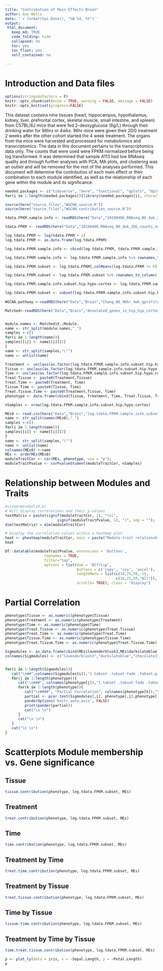```yaml
---
title: "Contribution of Main Effects Brain"
author: Ann Wells
date: '`r format(Sys.Date(), "%B %d, %Y")`'
output:
 html_document:
   keep_md: TRUE
   code_folding: hide
   collapsed: no
   toc: yes
   toc_float: yes
   self_contained: no
   
---
```


# Introduction and Data files

```r
options(stringsAsFactors = F)
knitr::opts_chunk$set(echo = TRUE, warning = FALSE, message = FALSE)
knitr::opts_knit$set(progress=FALSE)
```

This dataset contains nine tissues (heart, hippocampus, hypothalamus, kidney, liver, prefrontal cortex, skeletal muscle, small intestine, and spleen) from C57BL/6J mice that were fed 2-deoxyglucose (6g/L) through their drinking water for 96hrs or 4wks. 96hr mice were given their 2DG treatment 2 weeks after the other cohort started the 4 week treatment. The organs from the mice were harvested and processed for metabolomics and transcriptomics. The data in this document pertains to the transcriptomics data only. The counts that were used were FPKM normalized before being log transformed. It was determined that sample A113 had low RNAseq quality and through further analyses with PCA, MA plots, and clustering was an outlier and will be removed for the rest of the analyses performed. This document will determine the contribution of each main effect or their combination to each module identified, as well as the relationship of each gene within the module and its significance.

```r
needed.packages <- c("tidyverse", "here", "functional", "gplots", "dplyr", "GeneOverlap", "R.utils", "reshape2","magrittr","data.table", "RColorBrewer","preprocessCore", "ARTool","emmeans", "phia", "gProfileR", "WGCNA","plotly", "pheatmap","ppcor", "pander","downloadthis")
for(i in 1:length(needed.packages)){library(needed.packages[i], character.only = TRUE)}

source(here("source_files","WGCNA_source.R"))
source(here("source_files","WGCNA_contribution_source.R"))
```

```r
tdata.FPKM.sample.info <- readRDS(here("Data","20190406_RNAseq_B6_4wk_2DG_counts_phenotypes.RData"))

tdata.FPKM <- readRDS(here("Data","20190406_RNAseq_B6_4wk_2DG_counts_numeric.RData"))

log.tdata.FPKM <- log(tdata.FPKM + 1)
log.tdata.FPKM <- as.data.frame(log.tdata.FPKM)

log.tdata.FPKM.sample.info <- cbind(log.tdata.FPKM, tdata.FPKM.sample.info[,27238:27240])

log.tdata.FPKM.sample.info <- log.tdata.FPKM.sample.info %>% rownames_to_column() %>% filter(rowname != "A113") %>% column_to_rownames()

log.tdata.FPKM.subset <- log.tdata.FPKM[,colMeans(log.tdata.FPKM != 0) > 0.5] 

log.tdata.FPKM.subset <- log.tdata.FPKM.subset %>% rownames_to_column() %>% filter(rowname != "A113") %>% column_to_rownames()

log.tdata.FPKM.sample.info.subset.hip.hypo.cortex <- log.tdata.FPKM.sample.info %>% rownames_to_column() %>% filter(Tissue %in% c("Hippocampus","Hypothanamus","Pre-frontal Cortex")) %>% column_to_rownames()

log.tdata.FPKM.subset <- subset(log.tdata.FPKM.sample.info.subset.hip.hypo.cortex, select = -c(Time,Treatment,Tissue))
  
WGCNA.pathway <-readRDS(here("Data","Brain","Chang_B6_96hr_4wk_gprofiler_pathway_annotation_list_hip_hyp_cortex_WGCNA.RData"))

Matched<-readRDS(here("Data","Brain","Annotated_genes_in_hip_hyp_cortex_WGCNA_Chang_B6_96hr_4wk.RData"))


module.names <- Matched$X..Module.
name <- str_split(module.names,"_")
samples <-c()
for(i in 1:length(name)){
samples[[i]] <- name[[i]][2]
}  
name <- str_split(samples,"\"")
name <- unlist(name)

Treatment <- unclass(as.factor(log.tdata.FPKM.sample.info.subset.hip.hypo.cortex[,27238]))
Tissue <- unclass(as.factor(log.tdata.FPKM.sample.info.subset.hip.hypo.cortex[,27239]))
Time <- unclass(as.factor(log.tdata.FPKM.sample.info.subset.hip.hypo.cortex[,27237]))
Treat.Tissue <- paste0(Treatment,Tissue)
Treat.Time <- paste0(Treatment, Time)
Tissue.Time <- paste0(Tissue, Time)
Treat.Tissue.Time <- paste0(Treatment,Tissue, Time)
phenotype <- data.frame(cbind(Tissue, Treatment, Time, Treat.Tissue, Treat.Time, Tissue.Time, Treat.Tissue.Time))

nSamples <- nrow(log.tdata.FPKM.sample.info.subset.hip.hypo.cortex)

MEs0 <- read.csv(here("Data","Brain","log.tdata.FPKM.sample.info.subset.hip.hyp.cortex.WGCNA.module.eigens.csv"),header = T, row.names = 1)
name <- str_split(names(MEs0),"_")
samples <-c()
for(i in 1:length(name)){
samples[[i]] <- name[[i]][2]
}  
name <- str_split(samples,"\"")
name <- unlist(name)
colnames(MEs0) <-name
MEs <- orderMEs(MEs0)
moduleTraitCor <- cor(MEs, phenotype, use = "p");
moduleTraitPvalue <- corPvalueStudent(moduleTraitCor, nSamples)
```

# Relationship between Modules and Traits
```r
#sizeGrWindow(10,6)
# Will display correlations and their p-values
textMatrix = paste(signif(moduleTraitCor, 2), "\n(",
                        signif(moduleTraitPvalue, 1), ")", sep = "");
dim(textMatrix) = dim(moduleTraitCor)

# Display the correlation values within a heatmap plot
heat <- pheatmap(moduleTraitCor, main = paste("Module-trait relationships"), display_numbers = textMatrix,color=colorRampPalette(brewer.pal(n = 12, name = "Paired"))(10), cluster_rows = F, cluster_cols = F, fontsize_number = 4, angle_col = 45, number_color = "black", border_color = "white")
heat

DT::datatable(moduleTraitPvalue, extensions = 'Buttons',
                  rownames = TRUE, 
                  filter="top",
                  options = list(dom = 'Blfrtip',
                                 buttons = c('copy', 'csv', 'excel'),
                                 lengthMenu = list(c(10,25,50,-1),
                                                   c(10,25,50,"All")), 
                                 scrollX= TRUE), class = "display")
```

# Partial Correlation {.tabset .tabset-fade .tabset-pills}

```r
phenotype$Tissue <- as.numeric(phenotype$Tissue)
phenotype$Treatment <- as.numeric(phenotype$Treatment)
phenotype$Time <- as.numeric(phenotype$Time)
phenotype$Treat.Tissue <- as.numeric(phenotype$Treat.Tissue)
phenotype$Treat.Time <- as.numeric(phenotype$Treat.Time)
phenotype$Tissue.Time <- as.numeric(phenotype$Tissue.Time)
phenotype$Treat.Tissue.Time <- as.numeric(phenotype$Treat.Tissue.Time)

Sigmodules <- as.data.frame(cbind(MEs$lavenderblush3,MEs$darkslateblue,MEs$chocolate3,MEs$royalblue))
colnames(Sigmodules) <- c("lavenderblush3","darkslateblue","chocolate3","royalblue")


for(i in 1:length(Sigmodules)){
   cat("\n##",colnames(Sigmodules[i]),"{.tabset .tabset-fade .tabset-pills}","\n")
   for(j in 1:length(phenotype)){
      cat("\n###", colnames(phenotype[j]),"{.tabset .tabset-fade .tabset-pills}","\n")
      for(k in 1:length(phenotype)){
         cat("\n####", "Partial Correlation", colnames(phenotype[k]),"\n")
         partial <- pcor.test(Sigmodules[,i], phenotype[,j],phenotype[,k])
         panderOptions('knitr.auto.asis', FALSE)
         print(pander(partial))
         cat("\n \n")
      }
      cat("\n \n")
   }
   cat("\n \n")
}
```

# Scatterplots Module membership vs. Gene significance {.tabset .tabset-fade .tabset-pills}
## Tissue {.tabset .tabset-fade .tabset-pills}
```r
tissue.contribution(phenotype, log.tdata.FPKM.subset, MEs)
```

## Treatment {.tabset .tabset-fade .tabset-pills}
```r
treat.contribution(phenotype, log.tdata.FPKM.subset, MEs)
```

## Time {.tabset .tabset-fade .tabset-pills}
```r
time.contribution(phenotype, log.tdata.FPKM.subset, MEs)
```

## Treatment by Time {.tabset .tabset-fade .tabset-pills}
```r
treat.time.contribution(phenotype, log.tdata.FPKM.subset, MEs)
```

## Treatment by Tissue {.tabset .tabset-fade .tabset-pills}
```r
treat.tissue.contribution(phenotype, log.tdata.FPKM.subset, MEs)
```

## Time by Tissue {.tabset .tabset-fade .tabset-pills}
```r
tissue.time.contribution(phenotype, log.tdata.FPKM.subset, MEs)
```

## Treatment by Time by Tissue {.tabset .tabset-fade .tabset-pills}
```r
time.treat.tissue.contribution(phenotype, log.tdata.FPKM.subset, MEs)
```

```r
p <- plot_ly(data = iris, x = ~Sepal.Length, y = ~Petal.Length)
p
```
